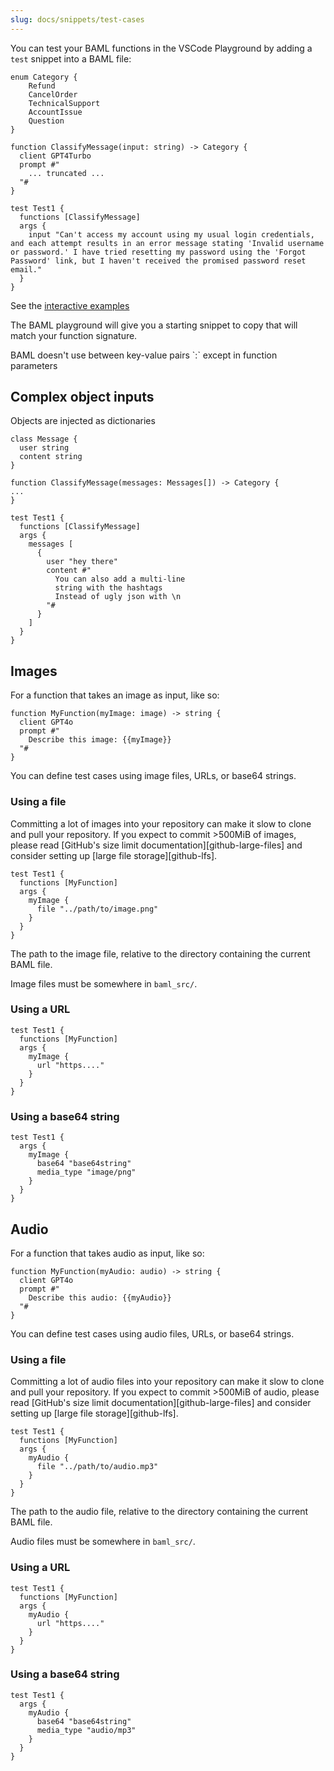 ```yaml
---
slug: docs/snippets/test-cases
---
```


You can test your BAML functions in the VSCode Playground by adding a `test` snippet into a BAML file:

```baml
enum Category {
    Refund
    CancelOrder
    TechnicalSupport
    AccountIssue
    Question
}

function ClassifyMessage(input: string) -> Category {
  client GPT4Turbo
  prompt #"
    ... truncated ...
  "#
}

test Test1 {
  functions [ClassifyMessage]
  args {
    input "Can't access my account using my usual login credentials, and each attempt results in an error message stating 'Invalid username or password.' I have tried resetting my password using the 'Forgot Password' link, but I haven't received the promised password reset email."
  }
}
```
See the [interactive examples](https://promptfiddle.com)

The BAML playground will give you a starting snippet to copy that will match your function signature.

<Warning>
BAML doesn't use between key-value pairs `:` except in function parameters
</Warning>

## Complex object inputs

Objects are injected as dictionaries
```baml
class Message {
  user string
  content string
}

function ClassifyMessage(messages: Messages[]) -> Category {
...
}

test Test1 {
  functions [ClassifyMessage]
  args {
    messages [
      {
        user "hey there"
        content #"
          You can also add a multi-line
          string with the hashtags
          Instead of ugly json with \n
        "#
      }
    ]
  }
}
```

## Images

For a function that takes an image as input, like so:

```baml
function MyFunction(myImage: image) -> string {
  client GPT4o
  prompt #"
    Describe this image: {{myImage}}
  "#
}
```

You can define test cases using image files, URLs, or base64 strings.

### Using a file

<Warning>
  Committing a lot of images into your repository can make it slow to clone and
  pull your repository. If you expect to commit >500MiB of images, please read
  [GitHub's size limit documentation][github-large-files] and consider setting
  up [large file storage][github-lfs].
</Warning>

[github-large-files]: https://docs.github.com/en/repositories/working-with-files/managing-large-files/about-large-files-on-github
[github-lfs]: https://docs.github.com/en/repositories/working-with-files/managing-large-files/configuring-git-large-file-storage

```baml
test Test1 {
  functions [MyFunction]
  args {
    myImage {
      file "../path/to/image.png"
    }
  }
}
```

<ParamField path="file" type="string" required="true">
  The path to the image file, relative to the directory containing the current BAML file.

  Image files must be somewhere in `baml_src/`.
</ParamField>

### Using a URL
```baml
test Test1 {
  functions [MyFunction]
  args {
    myImage {
      url "https...."
    }
  }
}
```

### Using a base64 string
```baml
test Test1 {
  args {
    myImage {
      base64 "base64string"
      media_type "image/png"
    }
  }
}
```


## Audio

For a function that takes audio as input, like so:

```baml
function MyFunction(myAudio: audio) -> string {
  client GPT4o
  prompt #"
    Describe this audio: {{myAudio}}
  "#
}
```

You can define test cases using audio files, URLs, or base64 strings.

### Using a file

<Warning>
  Committing a lot of audio files into your repository can make it slow to clone and
  pull your repository. If you expect to commit >500MiB of audio, please read
  [GitHub's size limit documentation][github-large-files] and consider setting
  up [large file storage][github-lfs].
</Warning>

```baml
test Test1 {
  functions [MyFunction]
  args {
    myAudio {
      file "../path/to/audio.mp3"
    }
  }
}
```

<ParamField path="file" type="string" required="true">
  The path to the audio file, relative to the directory containing the current BAML file.

  Audio files must be somewhere in `baml_src/`.
</ParamField>

### Using a URL
```baml
test Test1 {
  functions [MyFunction]
  args {
    myAudio {
      url "https...."
    }
  }
}
```

### Using a base64 string
```baml
test Test1 {
  args {
    myAudio {
      base64 "base64string"
      media_type "audio/mp3"
    }
  }
}
```
